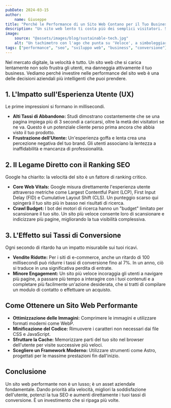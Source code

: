 ```yaml
---
pubDate: 2024-03-15
author:
    name: Giuseppe
title: "Perché le Performance di un Sito Web Contano per il Tuo Business"
description: "Un sito web lento ti costa più dei semplici visitatori. Scopri come la velocità del sito influisce direttamente sulla SEO, sull'esperienza utente e sui tuoi profitti."
image:
    source: "@assets/images/blog/sustainable-tech.jpg"
    alt: "Un tachimetro con l'ago che punta su 'Veloce', a simboleggiare le performance di un sito web."
tags: ["performance", "seo", "sviluppo web", "business", "conversione"]
---
```


Nel mercato digitale, la velocità è tutto. Un sito web che si carica lentamente non solo frustra gli utenti, ma danneggia attivamente il tuo business. Vediamo perché investire nelle performance del sito web è una delle decisioni aziendali più intelligenti che puoi prendere.

## 1. L'Impatto sull'Esperienza Utente (UX)

Le prime impressioni si formano in millisecondi.

-   **Alti Tassi di Abbandono:** Studi dimostrano costantemente che se una pagina impiega più di 3 secondi a caricarsi, oltre la metà dei visitatori se ne va. Questo è un potenziale cliente perso prima ancora che abbia visto il tuo prodotto.
-   **Frustrazione dell'Utente:** Un'esperienza goffa e lenta crea una percezione negativa del tuo brand. Gli utenti associano la lentezza a inaffidabilità e mancanza di professionalità.

## 2. Il Legame Diretto con il Ranking SEO

Google ha chiarito: la velocità del sito è un fattore di ranking critico.

-   **Core Web Vitals:** Google misura direttamente l'esperienza utente attraverso metriche come Largest Contentful Paint (LCP), First Input Delay (FID) e Cumulative Layout Shift (CLS). Un punteggio scarso qui spingerà il tuo sito più in basso nei risultati di ricerca.
-   **Crawl Budget:** I bot dei motori di ricerca hanno un "budget" limitato per scansionare il tuo sito. Un sito più veloce consente loro di scansionare e indicizzare più pagine, migliorando la tua visibilità complessiva.

## 3. L'Effetto sui Tassi di Conversione

Ogni secondo di ritardo ha un impatto misurabile sui tuoi ricavi.

-   **Vendite Ridotte:** Per i siti di e-commerce, anche un ritardo di 100 millisecondi può ridurre i tassi di conversione fino al 7%. In un anno, ciò si traduce in una significativa perdita di entrate.
-   **Minore Engagement:** Un sito più veloce incoraggia gli utenti a navigare più pagine, a passare più tempo a interagire con i tuoi contenuti e a completare più facilmente un'azione desiderata, che si tratti di compilare un modulo di contatto o effettuare un acquisto.

## Come Ottenere un Sito Web Performante

-   **Ottimizzazione delle Immagini:** Comprimere le immagini e utilizzare formati moderni come WebP.
-   **Minificazione del Codice:** Rimuovere i caratteri non necessari dai file CSS e JavaScript.
-   **Sfruttare la Cache:** Memorizzare parti del tuo sito nel browser dell'utente per visite successive più veloci.
-   **Scegliere un Framework Moderno:** Utilizzare strumenti come Astro, progettati per le massime prestazioni fin dall'inizio.

## Conclusione

Un sito web performante non è un lusso; è un asset aziendale fondamentale. Dando priorità alla velocità, migliori la soddisfazione dell'utente, potenzi la tua SEO e aumenti direttamente i tuoi tassi di conversione. È un investimento che si ripaga più volte.

